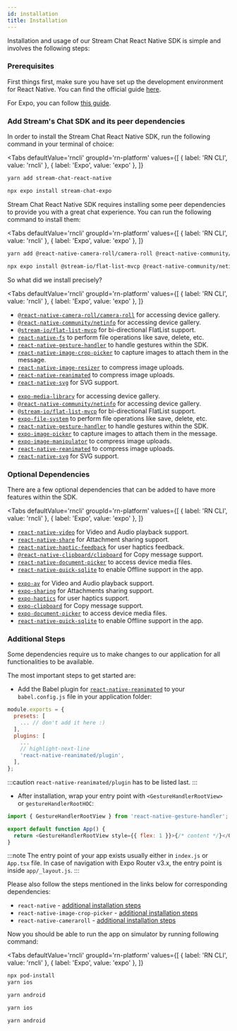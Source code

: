 ```yaml
---
id: installation
title: Installation
---
```



Installation and usage of our Stream Chat React Native SDK is simple and involves the following steps:

### Prerequisites

First things first, make sure you have set up the development environment for React Native. You can find the official guide [here](https://reactnative.dev/docs/environment-setup).

For Expo, you can follow [this guide](https://docs.expo.dev/get-started/installation/).

### Add Stream's Chat SDK and its peer dependencies

In order to install the Stream Chat React Native SDK, run the following command in your terminal of choice:

<Tabs
  defaultValue='rncli'
  groupId='rn-platform'
  values={[
    { label: 'RN CLI', value: 'rncli' },
    { label: 'Expo', value: 'expo' },
  ]}
>
<TabItem value='rncli'>

```bash title="Terminal"
yarn add stream-chat-react-native
```

</TabItem>
<TabItem value='expo'>

```bash title="Terminal"
npx expo install stream-chat-expo
```

</TabItem>

</Tabs>

Stream Chat React Native SDK requires installing some peer dependencies to provide you with a great chat experience. You can run the following command to install them:

<Tabs
  defaultValue='rncli'
  groupId='rn-platform'
  values={[
    { label: 'RN CLI', value: 'rncli' },
    { label: 'Expo', value: 'expo' },
  ]}
>
<TabItem value='rncli'>

```bash title="Terminal"
yarn add @react-native-camera-roll/camera-roll @react-native-community/netinfo @stream-io/flat-list-mvcp react-native-fs react-native-gesture-handler react-native-image-crop-picker react-native-image-resizer react-native-reanimated react-native-svg
```

</TabItem>

<TabItem value='expo'>

```bash title="Terminal"
npx expo install @stream-io/flat-list-mvcp @react-native-community/netinfo expo-file-system expo-image-manipulator expo-image-picker expo-media-library react-native-gesture-handler react-native-reanimated react-native-svg
```

</TabItem>
</Tabs>

So what did we install precisely?

<Tabs
defaultValue='rncli'
groupId='rn-platform'
values={[
  { label: 'RN CLI', value: 'rncli' },
  { label: 'Expo', value: 'expo' },
]}
>
<TabItem value='rncli'>

- [`@react-native-camera-roll/camera-roll`](https://github.com/react-native-cameraroll/react-native-cameraroll) for accessing device gallery.
- [`@react-native-community/netinfo`](https://github.com/react-native-netinfo/react-native-netinfo) for accessing device gallery.
- [`@stream-io/flat-list-mvcp`](https://github.com/GetStream/flat-list-mvcp) for bi-directional FlatList support.
- [`react-native-fs`](https://github.com/itinance/react-native-fs) to perform file operations like save, delete, etc.
- [`react-native-gesture-handler`](https://github.com/software-mansion/react-native-gesture-handler) to handle gestures within the SDK.
- [`react-native-image-crop-picker`](https://github.com/ivpusic/react-native-image-crop-picker) to capture images to attach them in the message.
- [`react-native-image-resizer`](https://github.com/bamlab/react-native-image-resizer) to compress image uploads.
- [`react-native-reanimated`](https://github.com/software-mansion/react-native-reanimated) to compress image uploads.
- [`react-native-svg`](https://github.com/react-native-svg/react-native-svg) for SVG support.

</TabItem>
<TabItem value="expo">

- [`expo-media-library`](https://docs.expo.dev/versions/latest/sdk/media-library/) for accessing device gallery.
- [`@react-native-community/netinfo`](https://github.com/react-native-netinfo/react-native-netinfo) for accessing device gallery.
- [`@stream-io/flat-list-mvcp`](https://github.com/GetStream/flat-list-mvcp) for bi-directional FlatList support.
- [`expo-file-system`](https://docs.expo.dev/versions/latest/sdk/filesystem/) to perform file operations like save, delete, etc.
- [`react-native-gesture-handler`](https://github.com/software-mansion/react-native-gesture-handler) to handle gestures within the SDK.
- [`expo-image-picker`](https://docs.expo.dev/versions/latest/sdk/imagepicker/) to capture images to attach them in the message.
- [`expo-image-manipulator`](https://docs.expo.dev/versions/latest/sdk/imagemanipulator/) to compress image uploads.
- [`react-native-reanimated`](https://github.com/software-mansion/react-native-reanimated) to compress image uploads.
- [`react-native-svg`](https://docs.expo.dev/versions/latest/sdk/svg/) for SVG support.

</TabItem>
</Tabs>

### Optional Dependencies

There are a few optional dependencies that can be added to have more features within the SDK.

<Tabs
defaultValue='rncli'
groupId='rn-platform'
values={[
  { label: 'RN CLI', value: 'rncli' },
  { label: 'Expo', value: 'expo' },
]}
>
<TabItem value='rncli'>

- [`react-native-video`](https://github.com/react-native-video/react-native-video) for Video and Audio playback support.
- [`react-native-share`](https://github.com/react-native-share/react-native-share) for Attachment sharing support.
- [`react-native-haptic-feedback`](https://github.com/junina-de/react-native-haptic-feedback) for user haptics feedback.
- [`@react-native-clipboard/clipboard`](https://github.com/react-native-clipboard/clipboard) for Copy message support.
- [`react-native-document-picker`](https://github.com/rnmods/react-native-document-picker) to access device media files.
- [`react-native-quick-sqlite`](https://github.com/margelo/react-native-quick-sqlite) to enable Offline support in the app.

</TabItem>
<TabItem value="expo">

- [`expo-av`](https://docs.expo.dev/versions/latest/sdk/av/) for Video and Audio playback support.
- [`expo-sharing`](https://docs.expo.dev/versions/latest/sdk/sharing/) for Attachments sharing support.
- [`expo-haptics`](https://docs.expo.dev/versions/latest/sdk/haptics/) for user haptics support.
- [`expo-clipboard`](https://docs.expo.dev/versions/latest/sdk/clipboard/) for Copy message support.
- [`expo-document-picker`](https://docs.expo.dev/versions/latest/sdk/document-picker/) to access device media files.
- [`react-native-quick-sqlite`](https://github.com/margelo/react-native-quick-sqlite) to enable Offline support in the app.

</TabItem>
</Tabs>

### Additional Steps

Some dependencies require us to make changes to our application for all functionalities to be available.

The most important steps to get started are:

- Add the Babel plugin for [`react-native-reanimated`](https://docs.swmansion.com/react-native-reanimated/docs/fundamentals/getting-started/#installation#babel-plugin) to your `babel.config.js` file in your application folder:

```js
module.exports = {
  presets: [
    ... // don't add it here :)
  ],
  plugins: [
    ...
    // highlight-next-line
    'react-native-reanimated/plugin',
  ],
};
```

:::caution
`react-native-reanimated/plugin` has to be listed last.
:::

- After installation, wrap your entry point with `<GestureHandlerRootView>` or `gestureHandlerRootHOC`:

```js
import { GestureHandlerRootView } from 'react-native-gesture-handler';

export default function App() {
  return <GestureHandlerRootView style={{ flex: 1 }}>{/* content */}</GestureHandlerRootView>;
}
```

:::note
The entry point of your app exists usually either in `index.js` or `App.tsx` file. In case of navigation with Expo Router v3.x, the entry point is inside `app/_layout.js`.
:::

Please also follow the steps mentioned in the links below for corresponding dependencies:

- `react-native` - [additional installation steps](https://reactnative.dev/docs/image#gif-and-webp-support-on-android)
- `react-native-image-crop-picker` - [additional installation steps](https://github.com/ivpusic/react-native-image-crop-picker#step-3)
- `react-native-cameraroll` - [additional installation steps](https://github.com/react-native-cameraroll/react-native-cameraroll#permissions)

Now you should be able to run the app on simulator by running following command:

<Tabs
defaultValue='rncli'
groupId='rn-platform'
values={[
  { label: 'RN CLI', value: 'rncli' },
  { label: 'Expo', value: 'expo' },
]}
>
<TabItem value="rncli">
<Tabs
defaultValue='android'
values={[
  { label: 'Android', value: 'android' },
  { label: 'iOS', value: 'iOS' },
]}
>

<TabItem value="iOS">

```bash title="Terminal"
npx pod-install
yarn ios
```

</TabItem>

<TabItem value="android">

```bash title="Terminal"
yarn android
```

</TabItem>

</Tabs>
</TabItem>
<TabItem value="expo">
<Tabs
defaultValue='android'
values={[
  { label: 'Android', value: 'android' },
  { label: 'iOS', value: 'iOS' },
]}
>

<TabItem value="iOS">

```bash title="Terminal"
yarn ios
```

</TabItem>

<TabItem value="android">

```bash title="Terminal"
yarn android
```

</TabItem>

</Tabs>
</TabItem>
</Tabs>
